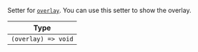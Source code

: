 Setter for [`overlay`](../../../ui-components/contexts/overlay-context.mdx#overlay). You can use this setter to show the overlay.

| Type                |
| ------------------- |
| `(overlay) => void` |
